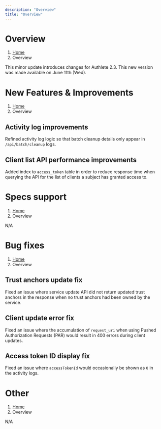 ```yaml
---
description: "Overview"
title: "Overview"
---
```




# Overview
1. [Home](https://www.authlete.com/)
3. Overview

This minor update introduces changes for Authlete 2.3.
This new version was made available on June 11th (Wed).

# New Features & Improvements
1. [Home](https://www.authlete.com/)
3. Overview

## Activity log improvements

Refined activity log logic so that batch cleanup details only appear in `/api/batch/cleanup` logs.

## Client list API performance improvements

Added index to `access_token` table in order to reduce response time when querying the API for the list of clients a subject has granted access to.

# Specs support
1. [Home](https://www.authlete.com/)
3. Overview

N/A

# Bug fixes
1. [Home](https://www.authlete.com/)
3. Overview

## Trust anchors update fix

Fixed an issue where service update API did not return updated trust anchors in the response when no trust anchors had been owned by the service.

## Client update error fix

Fixed an issue where the accumulation of `request_uri` when using Pushed Authorization Requests (PAR) would result in 400 errors during client updates.

## Access token ID display fix

Fixed an issue where `accessTokenId` would occasionally be shown as `0` in the activity logs.

# Other
1. [Home](https://www.authlete.com/)
3. Overview

N/A
